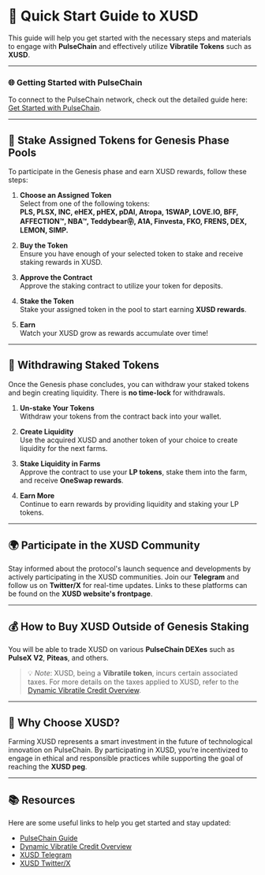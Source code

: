 # 🚀 Quick Start Guide to XUSD

This guide will help you get started with the necessary steps and materials to engage with **PulseChain** and effectively utilize **Vibratile Tokens** such as **XUSD**.

---

### 🌐 Getting Started with PulseChain

To connect to the PulseChain network, check out the detailed guide here: [Get Started with PulseChain](PulseChain).

---

## 💼 Stake Assigned Tokens for Genesis Phase Pools 

To participate in the Genesis phase and earn XUSD rewards, follow these steps:

1. **Choose an Assigned Token**  
   Select from one of the following tokens:  
   **PLS, PLSX, INC, eHEX, pHEX, pDAI, Atropa, 1SWAP, LOVE.IO, BFF, AFFECTION™, NBA™, Teddybear㉾, A1A, Finvesta, FKO, FRENS, DEX, LEMON, SIMP.**

2. **Buy the Token**  
   Ensure you have enough of your selected token to stake and receive staking rewards in XUSD.

3. **Approve the Contract**  
   Approve the staking contract to utilize your token for deposits.

4. **Stake the Token**  
   Stake your assigned token in the pool to start earning **XUSD rewards**.

5. **Earn**  
   Watch your XUSD grow as rewards accumulate over time!

---

## 💸 Withdrawing Staked Tokens

Once the Genesis phase concludes, you can withdraw your staked tokens and begin creating liquidity. There is **no time-lock** for withdrawals.

1. **Un-stake Your Tokens**  
   Withdraw your tokens from the contract back into your wallet.

2. **Create Liquidity**  
   Use the acquired XUSD and another token of your choice to create liquidity for the next farms.

3. **Stake Liquidity in Farms**  
   Approve the contract to use your **LP tokens**, stake them into the farm, and receive **OneSwap rewards**.

4. **Earn More**  
   Continue to earn rewards by providing liquidity and staking your LP tokens.

---

## 🌍 Participate in the XUSD Community

Stay informed about the protocol's launch sequence and developments by actively participating in the XUSD communities. Join our **Telegram** and follow us on **Twitter/X** for real-time updates. Links to these platforms can be found on the **XUSD website's frontpage**.

---

## 💰 How to Buy XUSD Outside of Genesis Staking

You will be able to trade XUSD on various **PulseChain DEXes** such as **PulseX V2**, **Piteas**, and others.  
> 💡 *Note*: XUSD, being a **Vibratile token**, incurs certain associated taxes. For more details on the taxes applied to XUSD, refer to the [Dynamic Vibratile Credit Overview](https://xusd-docs.vercel.app/docs/DynamicVibeOverview/DynamicVibeOverview).

---

## 🌟 Why Choose XUSD?

Farming XUSD represents a smart investment in the future of technological innovation on PulseChain. By participating in XUSD, you’re incentivized to engage in ethical and responsible practices while supporting the goal of reaching the **XUSD peg**.

---

## 📚 Resources
Here are some useful links to help you get started and stay updated:
- [PulseChain Guide](PulseChain)
- [Dynamic Vibratile Credit Overview](https://xusd-docs.vercel.app/docs/DynamicVibeOverview/DynamicVibeOverview)
- [XUSD Telegram](https://t.me/XUSD)
- [XUSD Twitter/X](https://twitter.com/XUSD)

